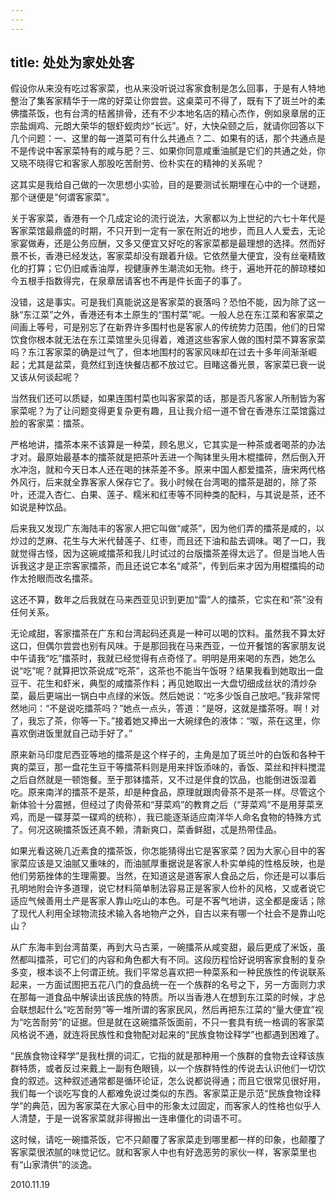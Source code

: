 ```yaml
---
---
---
```

title: 处处为家处处客
---




假设你从来没有吃过客家菜，也从来没听说过客家食制是怎么回事，于是有人特地整治了集客家精华于一席的好菜让你尝尝。这桌菜可不得了，既有下了斑兰叶的柔佛擂茶饭，也有台湾的桔酱排骨，还有不少本地名店的精心杰作，例如泉章居的正宗盐焗鸡、元朗大荣华的银虾蚬肉炒“长远”。好，大快朵颐之后，就请你回答以下几个问题：一、这里的每一道菜可有什么共通点？二、如果有的话，那个共通点是不是传说中客家菜特有的咸与肥？三、如果你同意咸重油腻是它们的共通之处，你又晓不晓得它和客家人那股吃苦耐劳、俭朴实在的精神的关系呢？

这其实是我给自己做的一次思想小实验，目的是要测试长期埋在心中的一个谜题，那个谜便是“何谓客家菜”。

关于客家菜，香港有一个几成定论的流行说法，大家都以为上世纪的六七十年代是客家菜馆最鼎盛的时期，不只开到一定有一家在附近的地步，而且人人爱去，无论家宴做寿，还是公务应酬，又多又便宜又好吃的客家菜都是最理想的选择。然而好景不长，香港已经发达，客家菜却没有跟着升级。它依然量大便宜，没有丝毫精致化的打算；它仍旧咸香油厚，视健康养生潮流如无物。终于，遍地开花的醉琼楼如今五根手指数得完，在泉章居请客也不再是件长面子的事了。

没错，这是事实。可是我们真能说这是客家菜的衰落吗？恐怕不能，因为除了这一脉“东江菜”之外，香港还有本土原生的“围村菜”呢。一般人总在东江菜和客家菜之间画上等号，可是别忘了在新界许多围村也是客家人的传统势力范围，他们的日常饮食你根本就无法在东江菜馆里头见得着，难道这些客家人做的围村菜不算客家菜吗？东江客家菜的确是过气了，但本地围村的客家风味却在过去十多年间渐渐崛起；尤其是盆菜，竟然红到连快餐店都不放过它。目睹这番光景，客家菜已衰一说又该从何谈起呢？

当然我们还可以质疑，如果连围村菜也叫客家菜的话，那是否凡客家人所制皆为客家菜呢？为了让问题变得更复杂更有趣，且让我介绍一道不曾在香港东江菜馆露过脸的客家菜：擂茶。

严格地讲，擂茶本来不该算是一种菜，顾名思义，它其实是一种茶或者喝茶的办法才对。最原始最基本的擂茶就是把茶叶丢进一个陶钵里头用木棍擂碎，然后倒入开水冲泡，就和今天日本人还在喝的抹茶差不多。原来中国人都爱擂茶，唐宋两代格外风行，后来就全靠客家人保存它了。我小时候在台湾喝的擂茶是甜的，除了茶叶，还混入杏仁、白果、莲子、糯米和红枣等不同种类的配料，与其说是茶，还不如说是种饮品。

后来我又发现广东海陆丰的客家人把它叫做“咸茶”，因为他们弄的擂茶是咸的，以炒过的芝麻、花生与大米代替莲子、红枣，而且还下油和盐去调味。喝了一口，我就觉得古怪，因为这碗咸擂茶和我儿时试过的台版擂茶差得太远了。但是当地人告诉我这才是正宗客家擂茶，而且还说它本名“咸茶”，传到后来才因为用棍擂捣的动作太抢眼而改名擂茶。

这还不算，数年之后我就在马来西亚见识到更加“雷”人的擂茶，它实在和“茶”没有任何关系。

无论咸甜，客家擂茶在广东和台湾起码还真是一种可以喝的饮料。虽然我不算太好这口，但偶尔尝尝也别有风味。于是那回我在马来西亚，一位开餐馆的客家朋友说中午请我“吃”擂茶时，我就已经觉得有点奇怪了。明明是用来喝的东西，她怎么说“吃”呢？就算把饮茶说成“吃茶”，这茶也不能当午饭呀？结果我看到她取出一盘豆干、花生和虾米，典型的咸擂茶作料；再见她取出一大盘切细成丝状的清炒杂菜，最后更端出一锅白中点绿的米饭。然后她说：“吃多少饭自己放吧。”我非常愕然地问：“不是说吃擂茶吗？”她点一点头，答道：“是呀，这就是擂茶呀。啊！对了，我忘了茶，你等一下。”接着她又捧出一大碗绿色的液体：“呶，茶在这里，你喜欢倒进饭里就自己动手好了。”

原来新马印度尼西亚等地的擂茶是这个样子的，主角是加了斑兰叶的白饭和各种干爽的菜豆，那一盘花生豆干等擂茶料则是用来拌饭添味的，香饭、菜丝和拌料搅混之后自然就是一顿饱餐。至于那钵擂茶，又不过是伴食的饮品，也能倒进饭湿着吃。原来南洋的擂茶不是茶，却是种食品，原理就跟肉骨茶不是茶一样。尽管这个新体验十分震撼，但经过了肉骨茶和“芽菜鸡”的教育之后（“芽菜鸡”不是用芽菜烹鸡，而是一碟芽菜一碟鸡的统称），我已能逐渐适应南洋华人命名食物的特殊方式了。何况这碗擂茶饭还真不赖，清新爽口，菜香鲜甜，忒是热带佳品。

如果光看这碗几近素食的擂茶饭，你怎能猜得出它是客家菜？因为大家心目中的客家菜应该是又油腻又重味的，而油腻厚重据说是客家人朴实单纯的性格反映，也是他们劳筋挫体的生理需要。当然，在知道这是道客家人食品之后，你还是可以事后孔明地附会许多道理，说它材料简单制法容易正是客家人俭朴的风格，又或者说它适应气候善用土产是客家人靠山吃山的本色。可是不客气地讲，这全都是废话；除了现代人利用全球物流技术输入各地物产之外，自古以来有哪一个社会不是靠山吃山？

从广东海丰到台湾苗栗，再到大马古莱，一碗擂茶从咸变甜，最后更成了米饭，虽然都叫擂茶，可它们的内容和角色都大有不同。这段历程恰好说明客家食制的复杂多变，根本谈不上何谓正统。我们平常总喜欢把一种菜系和一种民族性的传说联系起来，一方面试图把五花八门的食品统一在一个族群的名号之下，另一方面则力求在那每一道食品中解读出该民族的特质。所以当香港人在想到东江菜的时候，才总会联想起什么“吃苦耐劳”等一堆所谓的客家民风，然后再把东江菜的“量大便宜”视为“吃苦耐劳”的证据。但是就在这碗擂茶饭面前，不只一套具有统一格调的客家菜风格说不通，就连将民族性和食物配对起来的“民族食物诠释学”也都遇到困难了。

“民族食物诠释学”是我杜撰的词汇，它指的就是那种用一个族群的食物去诠释该族群特质，或者反过来戴上一副有色眼镜，以一个族群特性的传说去认识他们一切饮食的叙述。这种叙述通常都是循环论证，怎么说都说得通；而且它很常见很好用，我们每一个谈吃写食的人都难免说过类似的东西。客家菜正是示范“民族食物诠释学”的典范，因为客家菜在大家心目中的形象太过固定，而客家人的性格也似乎人人清楚，于是一说客家菜就非得搬出一连串僵化的词语不可。

这时候，请吃一碗擂茶饭，它不只颠覆了客家菜走到哪里都一样的印象，也颠覆了客家菜很浓腻的味觉记忆。就和客家人中也有好逸恶劳的家伙一样，客家菜里也有“山家清供”的淡逸。





2010.11.19